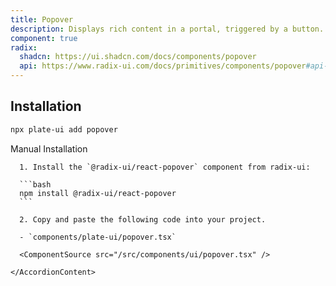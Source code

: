 ```yaml
---
title: Popover
description: Displays rich content in a portal, triggered by a button.
component: true
radix:
  shadcn: https://ui.shadcn.com/docs/components/popover
  api: https://www.radix-ui.com/docs/primitives/components/popover#api-reference
---
```


[//]: # '<ComponentExample src="/src/components/examples/PlaygroundDemo.tsx">'
[//]: # '  <PlaygroundDemo />'
[//]: # '</ComponentExample>'

## Installation

```bash
npx plate-ui add popover
```

<Accordion type="single" collapsible>
  <AccordionItem value="manual-installation">
    <AccordionTrigger>Manual Installation</AccordionTrigger>
    <AccordionContent>

      1. Install the `@radix-ui/react-popover` component from radix-ui:

      ```bash
      npm install @radix-ui/react-popover
      ```

      2. Copy and paste the following code into your project.

      - `components/plate-ui/popover.tsx`

      <ComponentSource src="/src/components/ui/popover.tsx" />

    </AccordionContent>

  </AccordionItem>
</Accordion>
